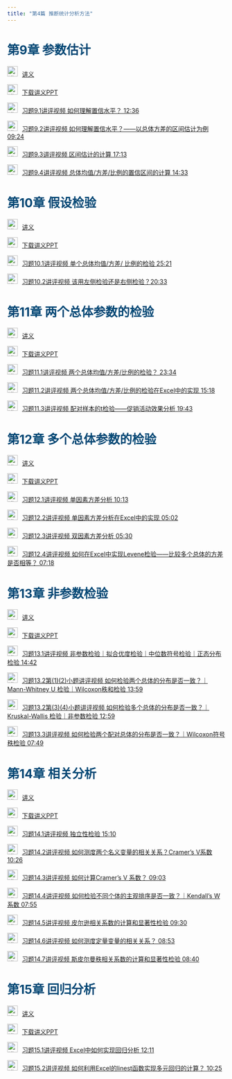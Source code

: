 ```yaml
---
title: "第4篇 推断统计分析方法"
---
```


<h1 style="color: #044875;">第9章 参数估计 </h1>

<img src="img/teacher.png" alt="讲义" style="width: 24px; height: 24px;margin-right: 10px">[讲义](https://lizongzhang.github.io/excelstat/chap9.html)

<img src="img/download.png" alt="讲义" style="width: 24px; height: 24px;margin-right: 10px">[下载讲义PPT](https://github.com/lizongzhang/excelstat/blob/main/docs/chap9_slide.pptx?raw=true)

<img src="img/video.png" alt="讲义" style="width: 24px; height: 24px;margin-right: 10px">[习题9.1讲评视频 如何理解置信水平？ 12:36](https://www.bilibili.com/video/BV1jE42157Rc/)

<img src="img/video.png" alt="讲义" style="width: 24px; height: 24px;margin-right: 10px">[习题9.2讲评视频 如何理解置信水平？——以总体方差的区间估计为例 09:24](https://www.bilibili.com/video/BV1Kp421D7oK/)

<img src="img/video.png" alt="讲义" style="width: 24px; height: 24px;margin-right: 10px">[习题9.3讲评视频 区间估计的计算 17:13](https://www.bilibili.com/video/BV15x4y1z74i/)

<img src="img/video.png" alt="讲义" style="width: 24px; height: 24px;margin-right: 10px">[习题9.4讲评视频 总体均值/方差/比例的置信区间的计算 14:33 ](https://www.bilibili.com/video/BV1ys421u75r/)

<h1 style="color: #044875;"> 第10章 假设检验 </h1>

<img src="img/teacher.png" alt="讲义" style="width: 24px; height: 24px;margin-right: 10px">[讲义](https://lizongzhang.github.io/excelstat/chap10.html)

<img src="img/download.png" alt="讲义" style="width: 24px; height: 24px;margin-right: 10px">[下载讲义PPT](https://github.com/lizongzhang/excelstat/blob/main/docs/chap10_slide.pptx?raw=true)

<img src="img/video.png" alt="讲义" style="width: 24px; height: 24px;margin-right: 10px">[习题10.1讲评视频 单个总体均值/方差/ 比例的检验 25:21](https://www.bilibili.com/video/BV1zm41117ka/)

<img src="img/video.png" alt="讲义" style="width: 24px; height: 24px;margin-right: 10px">[习题10.2讲评视频 该用左侧检验还是右侧检验？20:33](https://www.bilibili.com/video/BV1ds421P7yM/)


<h1 style="color: #044875;"> 第11章 两个总体参数的检验 </h1>

<img src="img/teacher.png" alt="讲义" style="width: 24px; height: 24px;margin-right: 10px">[讲义](https://lizongzhang.github.io/excelstat/chap11.html)

<img src="img/download.png" alt="讲义" style="width: 24px; height: 24px;margin-right: 10px">[下载讲义PPT](https://github.com/lizongzhang/excelstat/blob/main/docs/chap11_slide.pptx?raw=true)

<img src="img/video.png" alt="讲义" style="width: 24px; height: 24px;margin-right: 10px">[习题11.1讲评视频 两个总体均值/方差/比例的检验？  23:34](https://www.bilibili.com/video/BV1kJ4m1P78S/)

<img src="img/video.png" alt="讲义" style="width: 24px; height: 24px;margin-right: 10px">[习题11.2讲评视频 两个总体均值/方差/比例的检验在Excel中的实现 15:18](https://www.bilibili.com/video/BV13w4m1i7GV/)

<img src="img/video.png" alt="讲义" style="width: 24px; height: 24px;margin-right: 10px">[习题11.3讲评视频 配对样本的t检验——促销活动效果分析 19:43](https://www.bilibili.com/video/BV1Pm421u7Us/)

<h1 style="color: #044875;"> 第12章 多个总体参数的检验 </h1>

<img src="img/teacher.png" alt="讲义" style="width: 24px; height: 24px;margin-right: 10px">[讲义](https://lizongzhang.github.io/excelstat/chap12.html)

<img src="img/download.png" alt="讲义" style="width: 24px; height: 24px;margin-right: 10px">[下载讲义PPT](https://github.com/lizongzhang/excelstat/blob/main/docs/chap12_slide.pptx?raw=true)

<img src="img/video.png" alt="讲义" style="width: 24px; height: 24px;margin-right: 10px">[习题12.1讲评视频 单因素方差分析 10:13](https://www.bilibili.com/video/BV1cT421Q71o/)

<img src="img/video.png" alt="讲义" style="width: 24px; height: 24px;margin-right: 10px">[习题12.2讲评视频 单因素方差分析在Excel中的实现 05:02](https://www.bilibili.com/video/BV1cw4m1e7sw/)

<img src="img/video.png" alt="讲义" style="width: 24px; height: 24px;margin-right: 10px">[习题12.3讲评视频 双因素方差分析 05:30](https://www.bilibili.com/video/BV1R1421q7U5/)

<img src="img/video.png" alt="讲义" style="width: 24px; height: 24px;margin-right: 10px">[习题12.4讲评视频 如何在Excel中实现Levene检验——比较多个总体的方差是否相等？ 07:18](https://www.bilibili.com/video/BV1jr421j7xB/)

<h1 style="color: #044875;">第13章 非参数检验 </h1>

<img src="img/teacher.png" alt="讲义" style="width: 24px; height: 24px;margin-right: 10px">[讲义](https://lizongzhang.github.io/excelstat/chap13.html)

<img src="img/download.png" alt="讲义" style="width: 24px; height: 24px;margin-right: 10px">[下载讲义PPT](https://github.com/lizongzhang/excelstat/blob/main/docs/chap13_slide.pptx?raw=true)

<img src="img/video.png" alt="讲义" style="width: 24px; height: 24px;margin-right: 10px">[习题13.1讲评视频 非参数检验｜拟合优度检验｜中位数符号检验｜正态分布检验 14:42](https://www.bilibili.com/video/BV1gs421A7Ek/)

<img src="img/video.png" alt="讲义" style="width: 24px; height: 24px;margin-right: 10px">[习题13.2第(1)(2)小题讲评视频 如何检验两个总体的分布是否一致？｜Mann-Whitney U 检验｜Wilcoxon秩和检验 13:59](https://www.bilibili.com/video/BV1jw4m1D7LG/)

<img src="img/video.png" alt="讲义" style="width: 24px; height: 24px;margin-right: 10px">[习题13.2第(3)(4)小题讲评视频 如何检验多个总体的分布是否一致？｜Kruskal-Wallis 检验｜非参数检验 12:59](https://www.bilibili.com/video/BV1an4y1o7Gk/)


<img src="img/video.png" alt="讲义" style="width: 24px; height: 24px;margin-right: 10px">[习题13.3讲评视频 如何检验两个配对总体的分布是否一致？｜Wilcoxon符号秩检验 07:49](https://www.bilibili.com/video/BV1e7421Z7gc/)



<h1 style="color: #044875;">第14章 相关分析 </h1>

<img src="img/teacher.png" alt="讲义" style="width: 24px; height: 24px;margin-right: 10px">[讲义](https://lizongzhang.github.io/excelstat/chap14.html)

<img src="img/download.png" alt="讲义" style="width: 24px; height: 24px;margin-right: 10px">[下载讲义PPT](https://github.com/lizongzhang/excelstat/blob/main/docs/chap14_slide.pptx?raw=true)

<img src="img/video.png" alt="讲义" style="width: 24px; height: 24px;margin-right: 10px">[习题14.1讲评视频 独立性检验  15:10](https://www.bilibili.com/video/BV1hZ421W7XR/)

<img src="img/video.png" alt="讲义" style="width: 24px; height: 24px;margin-right: 10px">[习题14.2讲评视频 如何测度两个名义变量的相关关系？Cramer's V系数 10:26](https://www.bilibili.com/video/BV1nM4m1m7Pg/)

<img src="img/video.png" alt="讲义" style="width: 24px; height: 24px;margin-right: 10px">[习题14.3讲评视频 如何计算Cramer's V 系数？ 09:03](https://www.bilibili.com/video/BV1nr421K7XF/)

<img src="img/video.png" alt="讲义" style="width: 24px; height: 24px;margin-right: 10px">[习题14.4讲评视频 如何检验不同个体的主观排序是否一致？｜Kendall's W系数 07:55](https://www.bilibili.com/video/BV1jx4y1n72U/)

<img src="img/video.png" alt="讲义" style="width: 24px; height: 24px;margin-right: 10px">[习题14.5讲评视频 皮尔逊相关系数的计算和显著性检验  09:30](https://www.bilibili.com/video/BV1pU411o7nZ/)

<img src="img/video.png" alt="讲义" style="width: 24px; height: 24px;margin-right: 10px">[习题14.6讲评视频 如何测度定量变量的相关关系？ 08:53](https://www.bilibili.com/video/BV1ss421M7Kq/)

<img src="img/video.png" alt="讲义" style="width: 24px; height: 24px;margin-right: 10px">[习题14.7讲评视频 斯皮尔曼秩相关系数的计算和显著性检验 08:40](https://www.bilibili.com/video/BV1Ux4y1E7h5/)

<h1 style="color: #044875;"> 第15章 回归分析 </h1>

<img src="img/teacher.png" alt="讲义" style="width: 24px; height: 24px;margin-right: 10px">[讲义](https://lizongzhang.github.io/excelstat/chap15.html)

<img src="img/download.png" alt="讲义" style="width: 24px; height: 24px;margin-right: 10px">[下载讲义PPT](https://github.com/lizongzhang/excelstat/blob/main/docs/chap15_slide.pptx?raw=true)

<img src="img/video.png" alt="讲义" style="width: 24px; height: 24px;margin-right: 10px">[习题15.1讲评视频 Excel中如何实现回归分析 12:11](https://www.bilibili.com/video/BV1qy411B7EU/)

<img src="img/video.png" alt="讲义" style="width: 24px; height: 24px;margin-right: 10px">[习题15.2讲评视频 如何利用Excel的linest函数实现多元回归的计算？ 10:25](https://www.bilibili.com/video/BV1Mm421L7y1/)